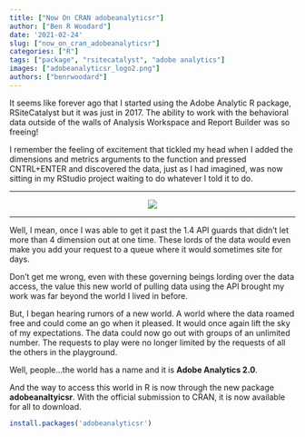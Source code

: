 ```yaml
---
title: ["Now On CRAN adobeanalyticsr"]
author: ["Ben R Woodard"]
date: '2021-02-24'
slug: ["now_on_cran_adobeanalyticsr"]
categories: ["R"]
tags: ["package", "rsitecatalyst", "adobe analytics"]
images: ["adobeanalyticsr_logo2.png"]
authors: ["benrwoodard"]
---
```


It seems like forever ago that I started using the Adobe Analytic R package, RSiteCatalyst but it was just in 2017. The ability to work with the behavioral data outside of the walls of Analysis Workspace and Report Builder was so freeing! 
<!--more-->  

I remember the feeling of excitement that tickled my head when I added the dimensions and metrics arguments to the function and pressed CNTRL+ENTER and discovered the data, just as I had imagined, was now sitting in my RStudio project waiting to do whatever I told it to do. 
<hr>
<center>
![](images/key2.png)   
</center>
<hr>

Well, I mean, once I was able to get it past the 1.4 API guards that didn't let more than 4 dimension out at one time.  These lords of the data would even make you add your request to a queue where it would sometimes site for days. 

Don't get me wrong, even with these governing beings lording over the data access, the value this new world of pulling data using the API brought my work was far beyond the world I lived in before. 

But, I began hearing rumors of a new world. A world where the data roamed free and could come an go when it pleased.  It would once again lift the sky of my expectations. The data could now go out with groups of an unlimited number.  The requests to play were no longer limited by the requests of all the others in the playground. 

Well, people...the world has a name and it is **Adobe Analytics 2.0**.

And the way to access this world in R is now through the new package **adobeanaltyicsr**.  With the official submission to CRAN, it is now available for all to download.

```r
install.packages('adobeanalyticsr')
```
